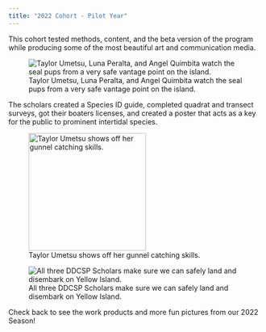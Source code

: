 ```yaml
---
title: "2022 Cohort - Pilot Year"
---
```


This cohort tested methods, content, and the beta version of the program while producing some of the most beautiful art and communication media.

![Taylor Umetsu, Luna Peralta, and Angel Quimbita watch the seal pups from a very safe vantage point on the island.](images/2022yischolars.jpg)

The scholars created a Species ID guide, completed quadrat and transect surveys, got their boaters licenses, and created a poster that acts as a key for the public to prominent intertidal species.

![Taylor Umetsu shows off her gunnel catching skills.](images/yitaylor.jpg){fig-align="left" width="233"}

![All three DDCSP Scholars make sure we can safely land and disembark on Yellow Island.](images/202boathold.png)

Check back to see the work products and more fun pictures from our 2022 Season!
